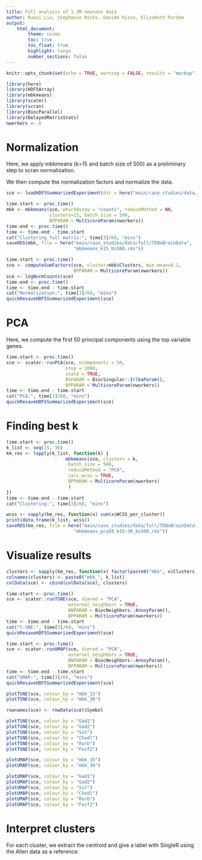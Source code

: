 ```yaml
---
title: Full analysis of 1.3M neurons data
author: Ruoxi Liu, Stephanie Hicks, Davide Risso, Elizabeth Purdom
output: 
    html_document:
        theme: cosmo 
        toc: true
        toc_float: true
        highlight: tango
        number_sections: false
---
```


```r
knitr::opts_chunk$set(echo = TRUE, warning = FALSE, results = "markup")
```

```r
library(here)
library(HDF5Array)
library(mbkmeans)
library(scater)
library(scran)
library(BiocParallel)
library(DelayedMatrixStats)
nworkers <- 6
```

# Normalization

Here, we apply mbkmeans (k=15 and batch size of 500) as a preliminary step to scran normalization.

We then compute the normalization factors and normalize the data.

```r
sce <- loadHDF5SummarizedExperiment(dir = here("main/case_studies/data/full/TENxBrainData/TENxBrainData_preprocessed"))
```

```r
time.start <- proc.time()
mbk <- mbkmeans(sce, whichAssay = "counts", reduceMethod = NA,
                clusters=15, batch_size = 500, 
                BPPARAM = MulticoreParam(nworkers))
time.end <- proc.time()
time <- time.end - time.start
cat("Clustering full matrix:", time[3]/60, "mins")
saveRDS(mbk, file = here("main/case_studies/data/full/TENxBrainData",
                         "mbkmeans_k15_bs500.rds"))
```

```r
time.start <- proc.time()
sce <- computeSumFactors(sce, cluster=mbk$Clusters, min.mean=0.1,
                         BPPARAM = MulticoreParam(nworkers))
sce <- logNormCounts(sce)
time.end <- proc.time()
time <- time.end - time.start
cat("Normalization:", time[3]/60, "mins")
quickResaveHDF5SummarizedExperiment(sce)
```

# PCA

Here, we compute the first 50 principal components using the top variable genes.

```r
time.start <- proc.time()
sce <- scater::runPCA(sce, ncomponents = 50,
                      ntop = 1000,
                      scale = TRUE,
                      BSPARAM = BiocSingular::IrlbaParam(),
                      BPPARAM = MulticoreParam(nworkers))
time <- time.end - time.start
cat("PCA:", time[3]/60, "mins")
quickResaveHDF5SummarizedExperiment(sce)
```

# Finding best k

```r
time.start <- proc.time()
k_list <- seq(15, 30)
km_res <- lapply(k_list, function(k) {
                      mbkmeans(sce, clusters = k, 
                       batch_size = 500,
                       reduceMethod = "PCA",
                       calc_wcss = TRUE,
                       BPPARAM = MulticoreParam(nworkers)
                       )
})
time <- time.end - time.start
cat("Clustering:", time[3]/60, "mins")

wcss <- sapply(km_res, function(x) sum(x$WCSS_per_cluster))
print(data.frame(k_list, wcss))
saveRDS(km_res, file = here("main/case_studies/data/full/TENxBrainData",
                         "mbkmeans_pca50_k15-30_bs500.rds"))
```

# Visualize results

```r
clusters <- sapply(km_res, function(x) factor(paste0("mbk", x$Clusters)))
colnames(clusters) <- paste0("mbk_", k_list)
colData(sce) <- cbind(colData(sce), clusters)

time.start <- proc.time()
sce <- scater::runTSNE(sce, dimred = "PCA", 
                       external_neighbors = TRUE,
                       BNPARAM = BiocNeighbors::AnnoyParam(),
                       BPPARAM = MulticoreParam(nworkers))
time <- time.end - time.start
cat("t-SNE:", time[3]/60, "mins")
quickResaveHDF5SummarizedExperiment(sce)
```

```r
time.start <- proc.time()
sce <- scater::runUMAP(sce, dimred = "PCA", 
                       external_neighbors = TRUE,
                       BNPARAM = BiocNeighbors::AnnoyParam(),
                       BPPARAM = MulticoreParam(nworkers))
time <- time.end - time.start
cat("UMAP:", time[3]/60, "mins")
quickResaveHDF5SummarizedExperiment(sce)
```

```r
plotTSNE(sce, colour_by = "mbk_15")
plotTSNE(sce, colour_by = "mbk_30")

rownames(sce) <- rowData(sce)$Symbol

plotTSNE(sce, colour_by = "Gad1")
plotTSNE(sce, colour_by = "Gad2")
plotTSNE(sce, colour_by = "Sst")
plotTSNE(sce, colour_by = "Chodl")
plotTSNE(sce, colour_by = "Rorb")
plotTSNE(sce, colour_by = "Fezf2")

plotUMAP(sce, colour_by = "mbk_15")
plotUMAP(sce, colour_by = "mbk_30")

plotUMAP(sce, colour_by = "Gad1")
plotUMAP(sce, colour_by = "Gad2")
plotUMAP(sce, colour_by = "Sst")
plotUMAP(sce, colour_by = "Chodl")
plotUMAP(sce, colour_by = "Rorb")
plotUMAP(sce, colour_by = "Fezf2")
```

# Interpret clusters

For each cluster, we extract the centroid and give a label with SingleR using the Allen data as a reference.

```r

```